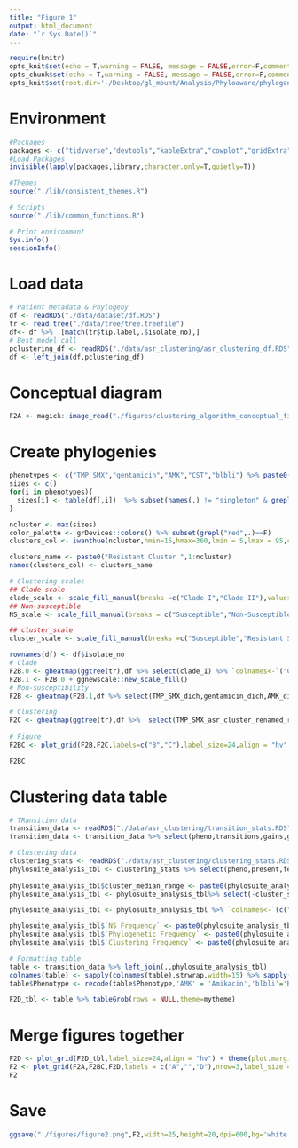 ```yaml
---
title: "Figure 1"
output: html_document
date: "`r Sys.Date()`"
---
```


 
```r
require(knitr)
opts_knit$set(echo = T,warning = FALSE, message = FALSE,error=F,comment=NA) 
opts_chunk$set(echo = T,warning = FALSE, message = FALSE,error=F,comment=NA)
opts_knit$set(root.dir='~/Desktop/gl_mount/Analysis/Phyloaware/phylogenetic-resistance-ms/')
```

# Environment
```r
#Packages
packages <- c("tidyverse","devtools","kableExtra","cowplot","gridExtra",'hues','magick','ggtree','phytools','ape','ggnewscale')   
#Load Packages
invisible(lapply(packages,library,character.only=T,quietly=T))

#Themes
source("./lib/consistent_themes.R")

# Scripts
source("./lib/common_functions.R")

# Print environment
Sys.info()
sessionInfo()
```

# Load data
```r
# Patient Metadata & Phylogeny
df <- readRDS("./data/dataset/df.RDS")
tr <- read.tree("./data/tree/tree.treefile")   
df<- df %>% .[match(tr$tip.label,.$isolate_no),] 
# Best model call
pclustering_df <- readRDS("./data/asr_clustering/asr_clustering_df.RDS")
df <- left_join(df,pclustering_df)
```

# Conceptual diagram
```r
F2A <- magick::image_read("./figures/clustering_algorithm_conceptual_figure.png") %>% image_ggplot
```

# Create phylogenies
```r
phenotypes <- c("TMP_SMX","gentamicin","AMK","CST","blbli") %>% paste0(.,"_asr_cluster")
sizes <- c()
for(i in phenotypes){
  sizes[i] <- table(df[,i])  %>% subset(names(.) != "singleton" & grepl("cluster",names(.))) %>% as.numeric %>%length
}

ncluster <- max(sizes)
color_palette <- grDevices::colors() %>% subset(grepl("red",.)==F)
clusters_col <- iwanthue(ncluster,hmin=15,hmax=360,lmin = 5,lmax = 95,cmin=5,cmax=90,random = F,plot = T)

clusters_name <- paste0("Resistant Cluster ",1:ncluster)
names(clusters_col) <- clusters_name

# Clustering scales
## Clade scale
clade_scale <- scale_fill_manual(breaks =c("Clade I","Clade II"),values=c("red","blue" ),name="Clade", guide = guide_legend(ncol=1, title.position = "top", label.position = "right",order=1))
## Non-susceptible 
NS_scale <- scale_fill_manual(breaks = c("Susceptible","Non-Susceptible"),values=c("white","black"),labels = c("Susceptible","Resistant"),name="Resistance Profile",guide = guide_legend(title.position = "top", label.position = "right",nrow=2),drop = FALSE )

## cluster_scale
cluster_scale <- scale_fill_manual(breaks =c("Susceptible","Resistant Singleton",names(clusters_col)),values=c("Susceptible" = "white","Resistant Singleton" = "red",clusters_col),labels=c("Susceptible","R Singleton",gsub("Resistant","R",clusters_name)),name="Phylogenetics of Resistance", guide = guide_legend(ncol=4, title.position = "top", label.position = "right"))
```

```r
rownames(df) <- df$isolate_no
# Clade
F2B.0 <- gheatmap(ggtree(tr),df %>% select(clade_I) %>% `colnames<-`("Clade") %>% mutate_all(as.factor) , colnames_position = "top",colnames_angle=90, colnames_offset_y = 0.25, hjust = 0, color = NA, font.size = 7, width = .15) + ylim(NA,565)  + clade_scale + consistent_theme
F2B.1 <- F2B.0 + ggnewscale::new_scale_fill()
# Non-susceptibility
F2B <- gheatmap(F2B.1,df %>% select(TMP_SMX_dich,gentamicin_dich,AMK_dich,CST_dich,blbli_dich) %>% `colnames<-`(c("TMP-SMX Resistance","Gentamicin Resistance","Amikacin Resistance","Colistin Resistance","BL/BLI Resistance")) %>% mutate_all(as.factor) , colnames_position = "top",colnames_angle=90, colnames_offset_y = 0.25, hjust = 0, color = NA, font.size = 7, width = .75,offset =0.00004) + NS_scale  + ylim(NA,565)  + consistent_theme

# Clustering
F2C <- gheatmap(ggtree(tr),df %>%  select(TMP_SMX_asr_cluster_renamed_resistant,gentamicin_asr_cluster_renamed_resistant,AMK_asr_cluster_renamed_resistant,CST_asr_cluster_renamed_resistant,blbli_asr_cluster_renamed_resistant) %>% `colnames<-`(c("TMP-SMX Clustering","Gentamicin Clustering","Amikacin Clustering","Colistin Clustering","BL/BLI Clustering")) %>% mutate_all(as.factor), colnames_position = "top",colnames_angle=90, colnames_offset_y = 0.25, hjust = 0, color = NA, font.size = 7, width = .75) + ylim(NA,565) + cluster_scale + consistent_theme 
 
# Figure 
F2BC <- plot_grid(F2B,F2C,labels=c("B","C"),label_size=24,align = "hv", ncol=2) + theme(plot.margin = unit(c(0,0,-.5,0), "cm")) 
```

```r
F2BC
```

# Clustering data table
```r
# TRansition data
transition_data <- readRDS("./data/asr_clustering/transition_stats.RDS") 
transition_data <- transition_data %>% select(pheno,transitions,gains,gains_tip,losses,losses_tip,continuations,continuations_present) %>% `colnames<-`(c("Phenotype",'Transitions','Gains','Gains (Tip)','Losses','Losses (Tip)','Continuations','Continuations (Present)'))

# Clustering data
clustering_stats <- readRDS("./data/asr_clustering/clustering_stats.RDS")
phylosuite_analysis_tbl <- clustering_stats %>% select(pheno,present,feature_frequency,phylogenetic_frequency,clustering_frequency,phylogenetic_events,singletons,clusters,cluster_isolates,cluster_size_median,cluster_size_range)
 
phylosuite_analysis_tbl$cluster_median_range <- paste0(phylosuite_analysis_tbl$cluster_size_median," (",phylosuite_analysis_tbl$cluster_size_range,")")
phylosuite_analysis_tbl <- phylosuite_analysis_tbl%>% select(-cluster_size_median,-cluster_size_range) 

phylosuite_analysis_tbl <- phylosuite_analysis_tbl %>% `colnames<-`(c("Phenotype","No. NS","NS Frequency","Phylogenetic Frequency","Clustering Frequency","Phylogenetic Events","Singletons","Clusters","Cluster Isolates","Cluster Size, Median (Range)"))

phylosuite_analysis_tbl$`NS Frequency` <- paste0(phylosuite_analysis_tbl$`NS Frequency`,"%")
phylosuite_analysis_tbl$`Phylogenetic Frequency` <- paste0(phylosuite_analysis_tbl$`Phylogenetic Frequency`,"%")
phylosuite_analysis_tbl$`Clustering Frequency` <- paste0(phylosuite_analysis_tbl$`Clustering Frequency`,"%")

# Formatting table
table <- transition_data %>% left_join(.,phylosuite_analysis_tbl)
colnames(table) <- sapply(colnames(table),strwrap,width=15) %>% sapply(.,paste0,collapse="\n")
table$Phenotype <- recode(table$Phenotype,'AMK' = 'Amikacin','blbli'='BL/BLI','CST'='Colistin','TMP_SMX'='TMP-SMX','gentamicin'='Gentamicin')                          
```

```r
F2D_tbl <- table %>% tableGrob(rows = NULL,theme=mytheme) 
```

# Merge figures together
```r
F2D <- plot_grid(F2D_tbl,label_size=24,align = "hv") + theme(plot.margin = unit(c(-1,0,-1.5,0), "cm")) 
F2 <- plot_grid(F2A,F2BC,F2D,labels = c("A","","D"),nrow=3,label_size = 24,rel_heights = c(.5,1,.25))
F2
```

# Save
```r
ggsave("./figures/figure2.png",F2,width=25,height=20,dpi=600,bg='white')  
```
